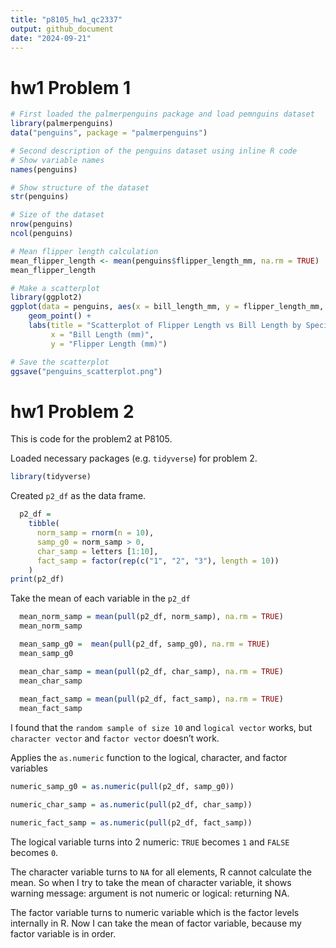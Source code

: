 ```yaml
---
title: "p8105_hw1_qc2337"
output: github_document
date: "2024-09-21"
---
```

# hw1 Problem 1

```r
# First loaded the palmerpenguins package and load pemnguins dataset
library(palmerpenguins)
data("penguins", package = "palmerpenguins")

# Second description of the penguins dataset using inline R code
# Show variable names
names(penguins)

# Show structure of the dataset
str(penguins)

# Size of the dataset
nrow(penguins)
ncol(penguins)

# Mean flipper length calculation
mean_flipper_length <- mean(penguins$flipper_length_mm, na.rm = TRUE)
mean_flipper_length

# Make a scatterplot
library(ggplot2)
ggplot(data = penguins, aes(x = bill_length_mm, y = flipper_length_mm, color = species)) +
    geom_point() + 
    labs(title = "Scatterplot of Flipper Length vs Bill Length by Species",
         x = "Bill Length (mm)",
         y = "Flipper Length (mm)")

# Save the scatterplot
ggsave("penguins_scatterplot.png")
```

# hw1 Problem 2
This is code for the problem2 at P8105.

Loaded necessary packages (e.g. `tidyverse`) for problem 2.

```r
library(tidyverse)
```

Created `p2_df` as the data frame.

```r
  p2_df = 
    tibble(
      norm_samp = rnorm(n = 10),
      samp_g0 = norm_samp > 0,
      char_samp = letters [1:10],
      fact_samp = factor(rep(c("1", "2", "3"), length = 10))
    )
print(p2_df)
```

Take the mean of each variable in the `p2_df`

```r
  mean_norm_samp = mean(pull(p2_df, norm_samp), na.rm = TRUE)
  mean_norm_samp 

  mean_samp_g0 =  mean(pull(p2_df, samp_g0), na.rm = TRUE)
  mean_samp_g0

  mean_char_samp = mean(pull(p2_df, char_samp), na.rm = TRUE)
  mean_char_samp
  
  mean_fact_samp = mean(pull(p2_df, fact_samp), na.rm = TRUE)
  mean_fact_samp
```

I found that the `random sample of size 10`  and `logical vector ` works,
  but `character vector` and `factor vector ` doesn't work.
  
Applies the `as.numeric` function to the logical, character, and factor variables

```r

numeric_samp_g0 = as.numeric(pull(p2_df, samp_g0))

numeric_char_samp = as.numeric(pull(p2_df, char_samp))

numeric_fact_samp = as.numeric(pull(p2_df, fact_samp))

```

The logical variable turns into 2 numeric: `TRUE` becomes `1` and `FALSE` becomes `0`.

The character variable turns to `NA` for all elements, R cannot calculate the mean. So when I try to take the mean of character variable, it shows warning message: argument is not numeric or logical: returning NA.

The factor variable turns to numeric variable which is the factor levels internally in R. Now I can take the mean of factor variable, because my factor variable is in order. 


